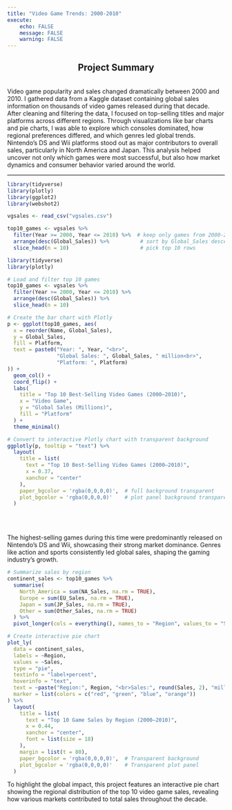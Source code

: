 ```yaml
---
title: "Video Game Trends: 2000-2010"
execute:
    echo: FALSE
    message: FALSE
    warning: FALSE
---
```


<h2 style="text-align: center;">Project Summary</h2>
<br>
Video game popularity and sales changed dramatically between 2000 and 2010. I gathered data from a Kaggle dataset containing global sales information on thousands of video games released during that decade. After cleaning and filtering the data, I focused on top-selling titles and major platforms across different regions. Through visualizations like bar charts and pie charts, I was able to explore which consoles dominated, how regional preferences differed, and which genres led global trends. Nintendo’s DS and Wii platforms stood out as major contributors to overall sales, particularly in North America and Japan. This analysis helped uncover not only which games were most successful, but also how market dynamics and consumer behavior varied around the world.


<hr style="border: none; border-top: 1px solid #ccc; margin: 1em 0;">




```r
library(tidyverse)
library(plotly)
library(ggplot2)
library(webshot2)

vgsales <- read_csv("vgsales.csv")

top10_games <- vgsales %>%
  filter(Year >= 2000, Year <= 2010) %>%  # keep only games from 2000-2010
  arrange(desc(Global_Sales)) %>%          # sort by Global_Sales descending
  slice_head(n = 10)                       # pick top 10 rows


```





```r
library(tidyverse)
library(plotly)

# Load and filter top 10 games
top10_games <- vgsales %>%
  filter(Year >= 2000, Year <= 2010) %>%
  arrange(desc(Global_Sales)) %>%
  slice_head(n = 10)

# Create the bar chart with Plotly
p <- ggplot(top10_games, aes(
  x = reorder(Name, Global_Sales),
  y = Global_Sales,
  fill = Platform,
  text = paste0("Year: ", Year, "<br>",
                "Global Sales: ", Global_Sales, " million<br>",
                "Platform: ", Platform)
)) +
  geom_col() +
  coord_flip() +
  labs(
    title = "Top 10 Best-Selling Video Games (2000–2010)",
    x = "Video Game",
    y = "Global Sales (Millions)",
    fill = "Platform"
  ) +
  theme_minimal()

# Convert to interactive Plotly chart with transparent background
ggplotly(p, tooltip = "text") %>%
  layout(
    title = list(
      text = "Top 10 Best-Selling Video Games (2000–2010)",
      x = 0.37,
      xanchor = "center"
    ),
    paper_bgcolor = 'rgba(0,0,0,0)',  # full background transparent
    plot_bgcolor = 'rgba(0,0,0,0)'    # plot panel background transparent
  )

```
<br><br>

The highest-selling games during this time were predominantly released on Nintendo’s DS and Wii, showcasing their strong market dominance. Genres like action and sports consistently led global sales, shaping the gaming industry’s growth. 
```r
# Summarize sales by region
continent_sales <- top10_games %>%
  summarise(
    North_America = sum(NA_Sales, na.rm = TRUE),
    Europe = sum(EU_Sales, na.rm = TRUE),
    Japan = sum(JP_Sales, na.rm = TRUE),
    Other = sum(Other_Sales, na.rm = TRUE)
  ) %>%
  pivot_longer(cols = everything(), names_to = "Region", values_to = "Sales")

# Create interactive pie chart
plot_ly(
  data = continent_sales,
  labels = ~Region,
  values = ~Sales,
  type = "pie",
  textinfo = "label+percent",
  hoverinfo = "text",
  text = ~paste("Region:", Region, "<br>Sales:", round(Sales, 2), "million"),
  marker = list(colors = c("red", "green", "blue", "orange"))
) %>%
  layout(
    title = list(
      text = "Top 10 Game Sales by Region (2000–2010)",
      x = 0.44,
      xanchor = "center",
      font = list(size = 18)
    ),
    margin = list(t = 80),
    paper_bgcolor = 'rgba(0,0,0,0)',  # Transparent background
    plot_bgcolor = 'rgba(0,0,0,0)'    # Transparent plot panel
  )
```
To highlight the global impact, this project features an interactive pie chart showing the regional distribution of the top 10 video game sales, revealing how various markets contributed to total sales throughout the decade.

